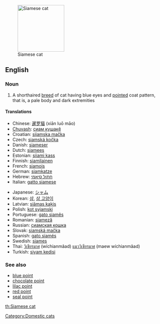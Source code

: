 [[Image:Niobe050905-Siamese Cat.jpeg|thumb|right|150px|Siamese cat]]
==English==

===Noun===
{{en-noun|sg=[[Siamese]] [[cat]]}}

# A shorthaired [[breed]] of cat having blue eyes and [[pointed]] coat pattern, that is, a pale body and dark extremities

====Translations====
{{trans-top|mammal}}
* Chinese: [[暹罗猫]] (xiān luō māo)
* [[Chuvash]]: [[cиам кушакĕ]]
* Croatian: [[sijamska mačka]]
* Czech: [[siamská kočka]]
* Danish: [[siameser]]
* Dutch: [[siamees]]
* Estonian: [[siiami kass]]
* Finnish: [[siamilainen]]
* French: [[siamois]]
* German: [[siamkatze]]
* Hebrew: [[חתול סיאמי]]
* Italian: [[gatto siamese]]
{{trans-mid}}
* Japanese: [[シャム]]
* Korean: [[샴]], [[샴 고양이]]
* Latvian: [[siāmas kaķis]]
* Polish: [[kot syjamski]]
* Portuguese: [[gato siamês]]
* Romanian: [[siameză]]
* Russian: [[сиамская кошка]]
* Slovak: [[siamská mačka]]
* Spanish: [[gato siamés]]
* Swedish: [[siames]]
* Thai: [[วิเชียรมาศ]] (wíchianmâad) [[แมววิเชียรมาศ]] (maew wíchianmâad)
* Turkish: [[siyam kedisi]]
{{trans-bottom}}

===See also===
{{wikipedia|Siamese (cat)}}
{{commonscat|Siamese cats}}
* [[blue point]]
* [[chocolate point]]
* [[lilac point]]
* [[red point]]
* [[seal point]]

[[Category:Domestic cats]]

[[th:Siamese cat]]